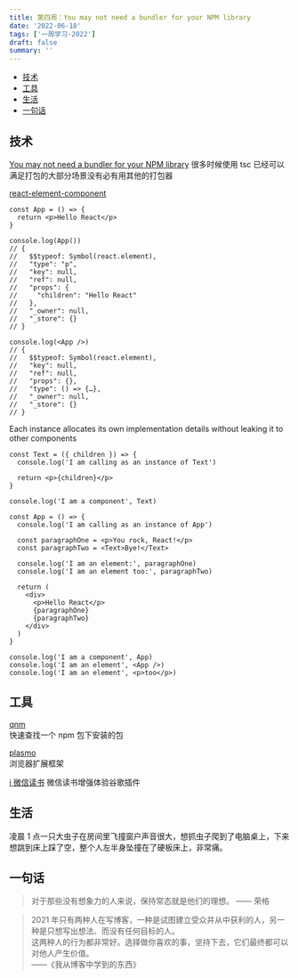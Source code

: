 ```yaml
---
title: 第四周：You may not need a bundler for your NPM library
date: '2022-06-18'
tags: ['一周学习-2022']
draft: false
summary: ''
---
```


- [技术](#技术)
- [工具](#工具)
- [生活](#生活)
- [一句话](#一句话)

## 技术

[You may not need a bundler for your NPM library](https://cmdcolin.github.io/posts/2022-05-27-youmaynotneedabundler)
很多时候使用 tsc 已经可以满足打包的大部分场景没有必有用其他的打包器

[react-element-component](https://www.robinwieruch.de/react-element-component/)

```tsx
const App = () => {
  return <p>Hello React</p>
}

console.log(App())
// {
//   $$typeof: Symbol(react.element),
//   "type": "p",
//   "key": null,
//   "ref": null,
//   "props": {
//     "children": "Hello React"
//   },
//   "_owner": null,
//   "_store": {}
// }

console.log(<App />)
// {
//   $$typeof: Symbol(react.element),
//   "key": null,
//   "ref": null,
//   "props": {},
//   "type": () => {…},
//   "_owner": null,
//   "_store": {}
// }
```

Each instance allocates its own implementation details without leaking it to other components

```tsx
const Text = ({ children }) => {
  console.log('I am calling as an instance of Text')

  return <p>{children}</p>
}

console.log('I am a component', Text)

const App = () => {
  console.log('I am calling as an instance of App')

  const paragraphOne = <p>You rock, React!</p>
  const paragraphTwo = <Text>Bye!</Text>

  console.log('I am an element:', paragraphOne)
  console.log('I am an element too:', paragraphTwo)

  return (
    <div>
      <p>Hello React</p>
      {paragraphOne}
      {paragraphTwo}
    </div>
  )
}

console.log('I am a component', App)
console.log('I am an element', <App />)
console.log('I am an element', <p>too</p>)
```

## 工具

[qnm](https://github.com/ranyitz/qnm)  
快速查找一个 npm 包下安装的包

[plasmo](https://github.com/PlasmoHQ/plasmo)  
浏览器扩展框架

[i 微信读书](https://secreter.github.io/ireader/index.html)
微信读书增强体验谷歌插件

## 生活

凌晨 1 点一只大虫子在房间里飞撞窗户声音很大，想抓虫子爬到了电脑桌上，下来想跳到床上踩了空，整个人左半身坠撞在了硬板床上，非常痛。

## 一句话

> 对于那些没有想象力的人来说，保持常态就是他们的理想。
> —— 荣格

> 2021 年只有两种人在写博客，一种是试图建立受众并从中获利的人，另一种是只想写出想法、而没有任何目标的人。  
> 这两种人的行为都非常好。选择做你喜欢的事，坚持下去，它们最终都可以对他人产生价值。  
> ——《我从博客中学到的东西》
